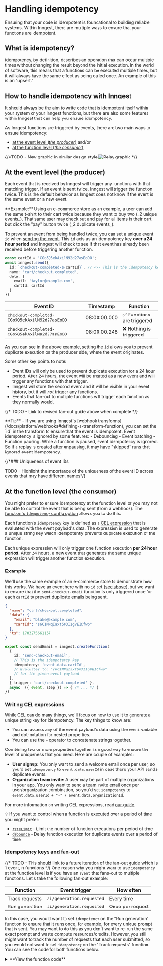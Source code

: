 
# Handling idempotency

Ensuring that your code is idempotent is foundational to building reliable systems. Within Inngest, there are multiple ways to ensure that your functions are idempotent.

## What is idempotency?

Idempotency, by definition, describes an operation that can occur multiple times without changing the result beyond the initial execution. In the world of software, this means that a functions can be executed multiple times, but it will always have the same effect as being called once. An example of this is an "upsert."

## How to handle idempotency with Inngest

It should always be the aim to write code that is idempotent itself within your system or your Inngest functions, but there are also some features within Inngest that can help you ensure idempotency.

As Inngest functions are triggered by events, there are two main ways to ensure idempotency:

* [at the event level (_the producer_)](#at-the-event-level-the-producer) and/or
* [at the function level (_the consumer_)](#at-the-function-level-the-consumer)

{/*TODO - New graphic in similar design style ![Relay graphic](/assets/docs/platform/replay/featured-image.png) */}

## At the event level (the producer)

Each event that is received by Inngest will trigger any functions with that matching trigger. If an event is sent twice, Inngest will trigger the function twice. This is the default behavior as Inngest does not know if the event is the same event or a new event.

<Callout>
**Example:** Using an e-commerce store as an example, a user can add the same t-shirt to their cart twice because they want to buy two (_2 unique events_). That same user may check out and pay for all items in their cart but click the "pay" button twice (_2 duplicate events_).
</Callout>

To prevent an event from being handled twice, you can set a unique event `id` when [sending the event](/docs/reference/events/send#inngest-send-event-payload-event-payload-promise). This `id` acts as an idempotency key **over a 24 hour period** and Inngest will check to see if that event has already been received before triggering another function.

```ts
const cartId = 'CGo5Q5ekAxilN92d27asEoDO';
await inngest.send({
  id: `checkout-completed-${cartId}`, // <-- This is the idempotency key
  name: 'cart/checkout.completed',
  data: {
    email: 'taylor@example.com',
    cartId: cartId
  }
})
```

| Event ID | Timestamp | Function |
| -------- | --------- | -------- |
| `checkout-completed-CGo5Q5ekAxilN92d27asEoDO` | 08:00:00.000 | ✅ Functions are triggered |
| `checkout-completed-CGo5Q5ekAxilN92d27asEoDO` | 08:00:00.248 | ❌ Nothing is triggered |

As you can see in the above example, setting the `id` allows you to prevent duplicate execution on the producer side, where the event originates.

Some other key points to note:

* Event IDs will only be used to prevent duplicate execution for a 24 hour period. After 24 hours, the event will be treated as a new event and will trigger any functions with that trigger.
* Inngest will store the second event and it will be visible in your event history, but it will _not_ trigger any functions.
* Events that fan-out to multiple functions will trigger each function as they normally would.

{/* TODO - Link to revised fan-out guide above when complete */}

<Callout>
  **Tip** - If you are using Inngest's [webhook transforms](/docs/platform/webhooks#defining-a-transform-function), you can set the `id` in the transform to ensure that the event is idempotent.
</Callout>

<Callout variant="warning">
  Event idempotency is ignored by some features:
  - Debouncing
  - Event batching
  - Function pausing. While a function is paused, event idempotency is ignored. So if a replay is created after unpausing, it may have "skipped" runs that ignored event idempotency.
</Callout>

{/*### Uniqueness of event IDs

TODO - Highlight the importance of the uniqueness of the event ID across events that may have different names*/}

## At the function level (the consumer)

You might prefer to ensure idempotency at the function level or you may not be able to control the event that is being sent (from a webhook). The [function's `idempotency` config option](/docs/reference/functions/create#inngest-create-function-configuration-trigger-handler-inngest-function) allows you to do this.

Each function's `idempotency` key is defined as a [CEL expression](/docs/guides/writing-expressions) that is evaluated with the event payload's data. The expression is used to generate a unique string key which idempotently prevents duplicate execution of the function.

Each unique expression will only trigger one function execution **per 24 hour period**. After 24 hours, a new event that generates the same unique expression will trigger another function execution.

### Example

We'll use the same example of an e-commerce store to demonstrate how this works. We have an event here with no `id` set ([see above](#at-the-event-level-the-producer)), but we want to ensure that the `send-checkout-email` function is only triggered once for each `cartId` to prevent duplicate emails being sent.

<Row>
  <Col>

```json {{ title: "Event payload"}}
{
  "name": "cart/checkout.completed",
  "data": {
    "email": "blake@example.com",
    "cartId": "s6CIMNqIaxt503I1gVEICfwp"
  },
  "ts": 1703275661157
}
```

  </Col>
  <Col>

```ts {{ title: "Function definition with idempotency key"}}
export const sendEmail = inngest.createFunction(
  {
    id: 'send-checkout-email',
    // This is the idempotency key
    idempotency: 'event.data.cartId',
    // Evaluates to: "s6CIMNqIaxt503I1gVEICfwp"
    // for the given event payload
  },
  { trigger: 'cart/checkout.completed' },
  async  ({ event, step }) => { /* ... */ }
})
```

  </Col>
</Row>

### Writing CEL expressions

While CEL can do many things, we'll focus on how to use it to generate a unique string key for idempotency. The key things to know are:

* You can access any of the event payload's data using the `event` variable and dot-notation for nested properties.
* You can use the `+` operator to concatenate strings together.

Combining two or more properties together is a good way to ensure the level of uniqueness that you need. Here are couple of examples:

* **User signup:** You only want to send a welcome email once per user, so you'd set `idempotency` to `event.data.userId` in case there your API sends duplicate events.
* **Organization team invite:** A user may be part of multiple organizations in your app. You only want to send a team invite email once per user/organization combination, so you'd set `idempotency` to `event.data.userId + "-" + event.data.organizationId`.

For more information on writing CEL expressions, read [our guide](/docs/guides/writing-expressions).

<Callout>
  💡 If you want to control when a function is executed over a period of time you might prefer:

  * [`rateLimit`](/docs/reference/functions/rate-limit) - Limit the number of function executions per period of time
  * [`debounce`](/docs/reference/functions/debounce) - Delay function execution for duplicate events over a period of time
</Callout>

### Idempotency keys and fan-out

{/* TODO - This should link to a future iteration of the fan-out guide which is 1 event, n functions */}
One reason why you might want to use `idempotency` at the function level is if you have an `event` that fans-out to multiple functions. Let's take the following fan-out example:

| Function | Event trigger | How often |
| -------- | ------------- | --------- |
| Track requests | `ai/generation.requested` | Every time |
| Run generation | `ai/generation.requested` | Once per request |

In this case, you would want to set `idempotency` on the "Run generation" function to ensure that it runs once, for example, for every unique prompt that is sent. You may want to do this as you don't want to re-run the same exact prompt and waste compute resources/credits. However, you still might want to track the number of requests that each user submitted, so you would not want to set `idempotency` on the "Track requests" function. You can see the code for both functions below.

<details>
  <summary>**View the function code**</summary>

  Both functions use the same event trigger, `ai/generation.requested` which contains a `promptHash` and a `userId` in the event payload.

```ts {{ title: "Track requests function" }}
const trackRequests = inngest.createFunction(
  { id: 'track-requests' },
  { event: 'ai/generation.requested' },
  async ({ event, step }) => {
    // Track the request
  }
)
```

```ts {{ title: "Run generation function" }}
const runGeneration = inngest.createFunction(
  {
    id: 'run-generation',
    // Given the event payload sends a hash of the prompt,
    // this will only run once per unique prompt per user
    // every 24 hours:
    idempotency: `event.data.promptHash + "-" + event.data.userId`
  },
  { event: 'ai/generation.requested' },
  async ({ event, step }) => {
    // Track the request
  }
)
```

</details>





